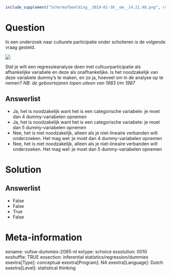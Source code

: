 ```r
include_supplement("Schermafbeelding__2019-01-30__om__14.21.48.png", recursive = TRUE)
```

Question
========
In een onderzoek naar culturele participatie onder scholieren is de
volgende vraag gesteld.  
  
![](Schermafbeelding__2019-01-30__om__14.21.48.png)
  
Stel je wilt een regressieanalyse doen met cultuurparticipatie als
afhankelijke variabele en deze als onafhankelijke. Is het noodzakelijk
van deze variabele dummy’s te maken, en zo ja, hoeveel om in de analyse
op te nemen? *NB: de geboortejaren lopen uiteen van 1983 t/m 1987*

Answerlist
----------
* Ja, het is noodzakelijk want het is een categorische variabele: je moet
  dan 4 dummy-variabelen opnemen
* Ja, het is noodzakelijk want het is een categorische variabele: je moet
  dan 5 dummy-variabelen opnemen
* Nee, het is niet noodzakelijk, alleen als je niet-lineaire verbanden
  wilt onderzoeken. Het mag wel: je moet dan 4 dummy-variabelen opnemen
* Nee, het is niet noodzakelijk, alleen als je niet-lineaire verbanden
  wilt onderzoeken. Het mag wel: je moet dan 5 dummy-variabelen opnemen

Solution
========










Answerlist
----------
* False
* False
* True
* False

Meta-information
================
exname: vufsw-dummies-2065-nl
extype: schoice
exsolution: 0010
exshuffle: TRUE
exsection: inferential statistics/regression/dummies
exextra[Type]: conceptual
exextra[Program]: NA
exextra[Language]: Dutch
exextra[Level]: statistical thinking

